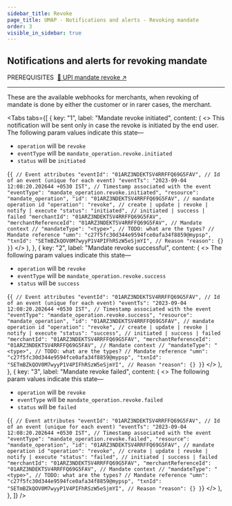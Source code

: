 ```yaml
---
sidebar_title: Revoke
page_title: UMAP - Notifications and alerts - Revoking mandate
order: 3
visible_in_sidebar: true
---
```


## Notifications and alerts for revoking mandate
<Text size="small" weight="600">
    PREREQUISITES&nbsp;
</Text>
<a href="/payments/umap/mandates/generic/revoke">🌟 UPI mandate revoke ↗</a>

<hr class="primary" />

These are the available webhooks for merchants, when revoking of mandate is done by either the customer or in rarer cases, the merchant.

<Tabs
   tabs={[
         {
            key: "1",
            label: "Mandate revoke initiated",
            content: (
                <>
                    <Text>
                        This notification will be sent only in case the revoke is initiated by the end user. The following param values indicate this state—
                        <ul>
                            <li><code>operation</code> will be <code>revoke</code></li>
                            <li><code>eventType</code> will be <code>mandate_operation.revoke.initiated</code></li>
                            <li><code>status</code> will be <code>initiated</code></li>
                        </ul>
                    </Text>
                    <CodeBlockWithCopy language="json">
{`{
   // Event attributes
   "eventId": "01ARZ3NDEKTSV4RRFFQ69G5FAV", // Id of an event (unique for each event)
   "eventTs": "2023-09-04 12:08:20.202644 +0530 IST", // Timestamp associated with the event
   "eventType": "mandate_operation.revoke.initiated",
   "resource": "mandate_operation",
   "id": "01ARZ3NDEKTSV4RRFFQ69G5FAV", // mandate operation id
   "operation": "revoke", // create | update | revoke | notify | execute
   "status": "initiated", // initiated | success | failed
   "merchantId": "01ARZ3NDEKTSV4RRFFQ69G5FAV",
   "merchantReferenceId": "01ARZ3NDEKTSV4RRFFQ69G5FAV",
   // Mandate context
   // "mandateType": "<type>", // TODO: what are the types?
   // Mandate reference
   "umn": "c27f5fc30d344e9594fce0afa34f8859@mypsp",
   "txnId": "SETmBZkQOV0M7wyyP1V4PIFhRSzW5eSjmYI",
   // Reason
   "reason": {}
}`}
                   </CodeBlockWithCopy>
                </>
            ),
        },
        {
            key: "2",
            label: "Mandate revoke successful",
            content: (
                <>
                    <Text>
                        The following param values indicate this state—
                        <ul>
                            <li><code>operation</code> will be <code>revoke</code></li>
                            <li><code>eventType</code> will be <code>mandate_operation.revoke.success</code></li>
                            <li><code>status</code> will be <code>success</code></li>
                        </ul>
                    </Text>
                    <CodeBlockWithCopy language="json">
{`{
   // Event attributes
   "eventId": "01ARZ3NDEKTSV4RRFFQ69G5FAV", // Id of an event (unique for each event)
   "eventTs": "2023-09-04 12:08:20.202644 +0530 IST", // Timestamp associated with the event
   "eventType": "mandate_operation.revoke.success",
   "resource": "mandate_operation",
   "id": "01ARZ3NDEKTSV4RRFFQ69G5FAV", // mandate operation id
   "operation": "revoke", // create | update | revoke | notify | execute
   "status": "success", // initiated | success | failed
   "merchantId": "01ARZ3NDEKTSV4RRFFQ69G5FAV",
   "merchantReferenceId": "01ARZ3NDEKTSV4RRFFQ69G5FAV",
   // Mandate context
   // "mandateType": "<type>", // TODO: what are the types?
   // Mandate reference
   "umn": "c27f5fc30d344e9594fce0afa34f8859@mypsp",
   "txnId": "SETmBZkQOV0M7wyyP1V4PIFhRSzW5eSjmYI",
   // Reason
   "reason": {}
}`}
                    </CodeBlockWithCopy>
                </>
            ),
         },
         {
            key: "3",
            label: "Mandate revoke failed",
            content: (
                <>
                    <Text>
                        The following param values indicate this state—
                        <ul>
                            <li><code>operation</code> will be <code>revoke</code></li>
                            <li><code>eventType</code> will be <code>mandate_operation.revoke.failed</code></li>
                            <li><code>status</code> will be <code>failed</code></li>
                        </ul>
                    </Text>
                    <CodeBlockWithCopy language="json">
{`{
   // Event attributes
   "eventId": "01ARZ3NDEKTSV4RRFFQ69G5FAV", // Id of an event (unique for each event)
   "eventTs": "2023-09-04 12:08:20.202644 +0530 IST", // Timestamp associated with the event
   "eventType": "mandate_operation.revoke.failed",
   "resource": "mandate_operation",
   "id": "01ARZ3NDEKTSV4RRFFQ69G5FAV", // mandate operation id
   "operation": "revoke", // create | update | revoke | notify | execute
   "status": "failed", // initiated | success | failed
   "merchantId": "01ARZ3NDEKTSV4RRFFQ69G5FAV",
   "merchantReferenceId": "01ARZ3NDEKTSV4RRFFQ69G5FAV",
   // Mandate context
   // "mandateType": "<type>", // TODO: what are the types?
   // Mandate reference
   "umn": "c27f5fc30d344e9594fce0afa34f8859@mypsp",
   "txnId": "SETmBZkQOV0M7wyyP1V4PIFhRSzW5eSjmYI",
   // Reason
   "reason": {}
}`}
                    </CodeBlockWithCopy>
                </>
            ),
        },
    ]}
/>
